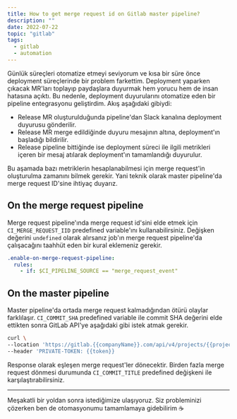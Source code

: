 ```yaml
---
title: How to get merge request id on Gitlab master pipeline?
description: ""
date: 2022-07-22
topic: "gitlab"
tags:
  - gitlab
  - automation
---
```


Günlük süreçleri otomatize etmeyi seviyorum ve kısa bir süre önce deployment süreçlerinde bir problem farkettim. Deployment yaparken çıkacak MR'ları toplayıp paydaşlara duyurmak hem yorucu hem de insan hatasına açıktı. Bu nedenle, deployment duyurularını otomatize eden bir pipeline entegrasyonu geliştirdim. Akış aşağıdaki gibiydi:

- Release MR oluşturulduğunda pipeline'dan Slack kanalına deployment duyurusu gönderilir.
- Release MR merge edildiğinde duyuru mesajının altına, deployment'ın başladığı bildirilir.
- Release pipeline bittiğinde ise deployment süreci ile ilgili metrikleri içeren bir mesaj atılarak deployment'ın tamamlandığı duyurulur.

Bu aşamada bazı metriklerin hesaplanabilmesi için merge request'in oluşturulma zamanını bilmek gerekir. Yani teknik olarak master pipeline'da merge request ID'sine ihtiyaç duyarız.

## On the merge request pipeline

Merge request pipeline'ında merge request id'sini elde etmek için `CI_MERGE_REQUEST_IID` predefined variable'ını kullanabilirsiniz. Değişken değerini `undefined` olarak alırsanız job'ın merge request pipeline'da çalışacağını taahhüt eden bir kural eklemeniz gerekir.

```yaml
.enable-on-merge-request-pipeline:
  rules:
    - if: $CI_PIPELINE_SOURCE == "merge_request_event"
```

## On the master pipeline

Master pipeline'da ortada merge request kalmadığından ötürü olaylar farklılaşır. `CI_COMMIT_SHA` predefined variable ile commit SHA değerini elde ettikten sonra GitLab API'ye aşağıdaki gibi istek atmak gerekir.

```bash
curl \
--location 'https://gitlab.{{companyName}}.com/api/v4/projects/{{projectId}}/repository/commits/{{commitSha}}/merge_requests' \
--header 'PRIVATE-TOKEN: {{token}}
```

Response olarak eşleşen merge request'ler dönecektir. Birden fazla merge request dönmesi durumunda `CI_COMMIT_TITLE` predefined değişkeni ile karşılaştırabilirsiniz.

---

Meşakatli bir yoldan sonra istediğimize ulaşıyoruz. Siz probleminizi çözerken ben de otomasyonumu tamamlamaya gidebilirim ☕